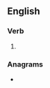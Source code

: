 ==English==

===Verb===
{{head|en|verb form}}

# {{en-third-person singular of|reinflate}}

===Anagrams===
* {{l|en|interleafs}}